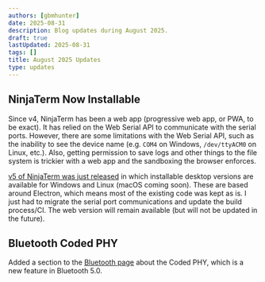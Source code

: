 ```yaml
---
authors: [gbmhunter]
date: 2025-08-31
description: Blog updates during August 2025.
draft: true
lastUpdated: 2025-08-31
tags: []
title: August 2025 Updates
type: updates
---
```


## NinjaTerm Now Installable

Since v4, NinjaTerm has been a web app (progressive web app, or PWA, to be exact). It has relied on the Web Serial API to communicate with the serial ports. However, there are some limitations with the Web Serial API, such as the inability to see the device name (e.g. `COM4` on Windows, `/dev/ttyACM0` on Linux, etc.). Also, getting permission to save logs and other things to the file system is trickier with a web app and the sandboxing the browser enforces.

[v5 of NinjaTerm was just released](https://github.com/gbmhunter/NinjaTerm/releases/tag/v5.0.0) in which installable desktop versions are available for Windows and Linux (macOS coming soon). These are based around Electron, which means most of the existing code was kept as is. I just had to migrate the serial port communications and update the build process/CI. The web version will remain available (but will not be updated in the future).

## Bluetooth Coded PHY

Added a section to the [Bluetooth page](/electronics/communication-protocols/bluetooth) about the Coded PHY, which is a new feature in Bluetooth 5.0.

